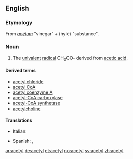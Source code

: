 ==English==

===Etymology===
From {{etyl|la}} ''[[acetum|acētum]]'' "vinegar" + {{etyl|grc}} ''{{polytonic|[[ὕλη]]}}'' (hylē) "substance".

===Noun===
{{en-noun}}

# {{organic chemistry}} The [[univalent]] [[radical]] CH<sub>3</sub>CO- derived from [[acetic acid]].

====Derived terms====
* [[acetyl chloride]]
* [[acetyl CoA]]
* [[acetyl coenzyme A]]
* [[acetyl-CoA carboxylase]]
* [[acetyl-CoA synthetase]]
* [[acetylcholine]]

====Translations====
{{trans-top|univalent radical}}
* Italian: {{t-|it|acetile|m}}
{{trans-mid}}
* Spanish: {{t-|es|acetil|m}}, {{t-|es|acetilo|m}}
{{trans-bottom}}

[[ar:acetyl]]
[[de:acetyl]]
[[et:acetyl]]
[[no:acetyl]]
[[sv:acetyl]]
[[zh:acetyl]]